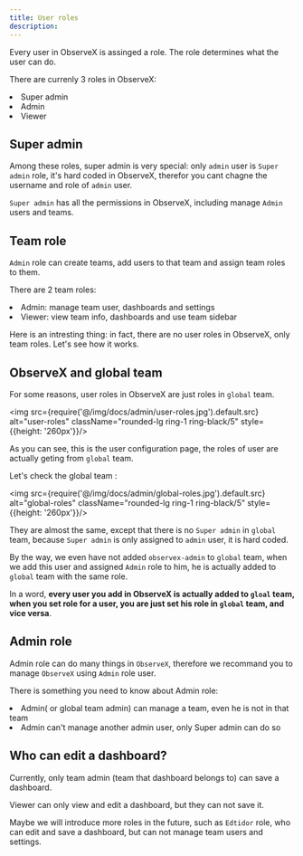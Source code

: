 ```yaml
---
title: User roles
description:
---
```



Every user in ObserveX is assinged a role. The role determines what the user can do. 

There are currenly 3 roles in ObserveX: 

<TextList>
    <li> Super admin </li>
    <li> Admin </li>
    <li> Viewer </li>
</TextList>

## Super admin 

Among these roles, super admin is very special: only `admin` user is `Super admin` role, it's hard coded in ObserveX, 
therefor you cant chagne the username and role of `admin` user.

`Super admin` has all the permissions in ObserveX, including manage `Admin` users and teams.

## Team role 

`Admin` role can create teams, add users to that team and assign team roles to them.

There are 2 team roles: 
<TextList>
    <li> Admin: manage team user, dashboards and settings </li>
    <li> Viewer: view team info, dashboards and use team sidebar </li>
</TextList>

Here is an intresting thing: in fact, there are no user roles in ObserveX, only team roles. Let's see how it works.

## ObserveX and global team

For some reasons, user roles in ObserveX are just roles in `global` team.

<img src={require('@/img/docs/admin/user-roles.jpg').default.src} alt="user-roles"  className="rounded-lg ring-1 ring-black/5"  style={{height: '260px'}}/>

As you can see, this is the user configuration page, the roles of user are actually geting from `global` team.

Let's check the global team :

<img src={require('@/img/docs/admin/global-roles.jpg').default.src} alt="global-roles"  className="rounded-lg ring-1 ring-black/5"  style={{height: '260px'}}/>

They are almost the same, except that there is no `Super admin` in `global` team, because `Super admin` is only assigned to `admin` user, it is hard coded.

By the way, we even have not added `observex-admin` to `global` team, when we add this user and assigned `Admin` role to him, he is actually added to `global` team with the same role.

In a word, **every user you add in ObserveX is actually added to `gloal` team, when you set role for a user, you are just set his role in `global` team, and vice versa**.

## Admin role

Admin role can do many things in `ObserveX`, therefore we recommand you to manage `ObserveX` using `Admin` role user.

There is something you need to know about Admin role:

<TextList>
    <li> Admin( or global team admin) can manage a team, even he is not in that team </li>
    <li> Admin can't manage another admin user, only Super admin can do so </li>
</TextList>

## Who can edit a dashboard?

Currently, only team admin (team that dashboard belongs to) can save a dashboard.

Viewer can only view and edit a dashboard, but they can not save it. 

Maybe we will introduce more roles in the future, such as `Edtidor` role, who can edit and save a dashboard, but can not manage team users and settings.